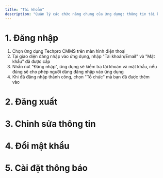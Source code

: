 ```yaml
---
title: "Tài khoản"
description: "Quản lý các chức năng chung của ứng dụng: thông tin tài khoản, thay đổi mật khẩu, cài đặt thông báo, đăng nhập, đăng xuất..."
---
```


# 1. Đăng nhập

1. Chọn ứng dụng Techpro CMMS trên màn hình điện thoại
2. Tại giao diện đăng nhập vào ứng dụng, nhập "Tài khoản/Email" và "Mật khẩu" đã được cấp
3. Nhấn nút "Đăng nhập", ứng dụng sẽ kiểm tra tài khoản và mật khẩu, nếu đúng sẽ cho phép người dùng đăng nhập vào ứng dụng
4. Khi đã đăng nhập thành công, chọn "Tổ chức" mà bạn đã được thêm vào

# 2. Đăng xuất

# 3. Chỉnh sửa thông tin

# 4. Đổi mật khẩu

# 5. Cài đặt thông báo
